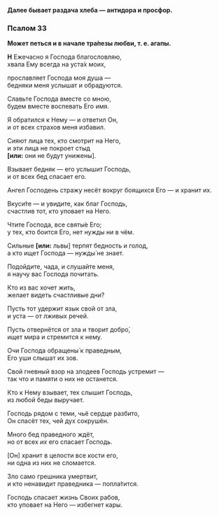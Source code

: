 **Далее бывает раздача хлеба — антидора и просфор.**

### Псалом 33

**Может петься и в начале тра́пезы любви, т. е. агапы.**

**Н** Ежечасно я Господа благословляю,  
хвала Ему всегда на уста́х моих,

прославляет Господа моя душа —  
бедняки меня услышат и обрадуются.

Славьте Господа вместе со мною,  
будем вместе воспевать Его имя.

Я обратился к Нему — и ответил Он,  
и от всех страхов меня избавил.

Сияют лица тех, кто смотрит на Него,  
и эти лица не покроет стыд  
**[или:** они не будут унижены<R>]</R>.

Взывает бедняк — его услышит Господь,  
и от всех бед спасает его.

Ангел Господень стражу несёт вокруг боящихся Его — 
и хранит их.

Вкуси́те — и увидите, как благ Господь,  
счастлив тот, кто уповает на Него.

Чтите Господа, все святы́е Его;  
у тех, кто боится Его, нет нужды ни в чём.

Сильные **[или:** львы<R>]</R> терпят бедность и голод,  
а кто ищет Господа — нужды́ не знает.

Подойдите, чада, и слушайте меня,  
я научу вас Господа почитать.

Кто из вас хочет жить,  
желает видеть счастливые дни?

Пусть тот удержит язык свой от зла,  
и уста — от лживых речей.

Пусть отвернётся от зла и творит добро́,  
ищет мира и стремится к нему.

Очи Господа обращены́ к праведным,  
Его уши слышат их зов.

Свой гневный взор на злодеев Господь устремит —  
так что и памяти о них не останется.

Кто к Нему взывает, тех слышит Господь,  
из любой беды выручает.

Господь рядом с теми, чьё сердце разбито,  
Он спасёт тех, чей дух сокрушён.

Много бед праведного ждёт,  
но от всех *их* его спасает Господь.

<R>[</R>Он<R>]</R> хранит в целости все кости его,  
ни одна из них не сломается.

Зло само грешника умертвит,  
и кто ненавидит праведника — попла́тится.

Господь спасает жизнь Своих рабов,  
кто уповает на Него — избегнет кары.
